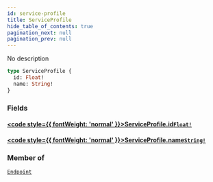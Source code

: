 ```yaml
---
id: service-profile
title: ServiceProfile
hide_table_of_contents: true
pagination_next: null
pagination_prev: null
---
```








No description

```graphql
type ServiceProfile {
  id: Float!
  name: String!
}
```


### Fields

#### [<code style={{ fontWeight: 'normal' }}>ServiceProfile.<b>id</b></code>](#)<Bullet />[`Float!`](/graphql/scalars/float) <Badge class="secondary" text="non-null"/> <Badge class="secondary" text="scalar"/>
> 
> 

#### [<code style={{ fontWeight: 'normal' }}>ServiceProfile.<b>name</b></code>](#)<Bullet />[`String!`](/graphql/scalars/string) <Badge class="secondary" text="non-null"/> <Badge class="secondary" text="scalar"/>
> 
> 



### Member of

[`Endpoint`](/graphql/objects/endpoint)  <Badge class="secondary" text="object"/>



